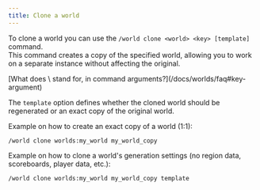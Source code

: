```yaml
---
title: Clone a world
---
```


To clone a world you can use the `/world clone <world> <key> [template]` command.  
This command creates a copy of the specified world, allowing you to work on a separate instance without affecting the original.

<Callout type="info" title="Frequesntly asked questions">
  [What does \<key\> stand for, in command arguments?](/docs/worlds/faq#key-argument)   
</Callout>

The `template` option defines whether the cloned world should be regenerated or an exact copy of the original world.

Example on how to create an exact copy of a world (1:1):

```
/world clone worlds:my_world my_world_copy
```

Example on how to clone a world's generation settings (no region data, scoreboards, player data, etc.):

```
/world clone worlds:my_world my_world_copy template
```
